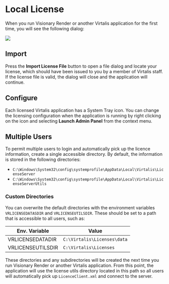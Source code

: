 # Local License

When you run Visionary Render or another Virtalis application for the first time, you will see the following dialog:

![](/img/license-server/import.png)

## Import

Press the **Import License File** button to open a file dialog and locate your license, which should have been issued to you by a member of Virtalis staff. If the license file is valid, the dialog will close and the application will continue.

## Configure

Each licensed Virtalis application has a System Tray icon. You can change the licensing configuration when the application is running by right clicking on the icon and selecting **Launch Admin Panel** from the context menu.

## Multiple Users

To permit multiple users to login and automatically pick up the licence information, create a single accessible directory.
By default, the information is stored in the following directories:

- `C:\Windows\System32\config\systemprofile\AppData\Local\Virtalis\LicenseServer`
- `C:\Windows\System32\config\systemprofile\AppData\Local\Virtalis\LicenseServerUtils`

### Custom Directories

You can overwrite the default directories with the environment variables `VRLICENSEDATASDIR` and `VRLICENSEUTILSDIR`. These should be set to a path that is accessible to all users, such as:

| Env. Variable | Value |
|---|---|
| VRLICENSEDATADIR | `C:\Virtalis\Licenses\data` |
| VRLICENSEUTILSDIR | `C:\Virtalis\Licenses` |

These directories and any subdirectories will be created the next time you run Visionary Render or another Virtalis application. From this point, the application will use the license utils directory located in this path so all users will automatically pick up `LicenceClient.xml` and connect to the server.
